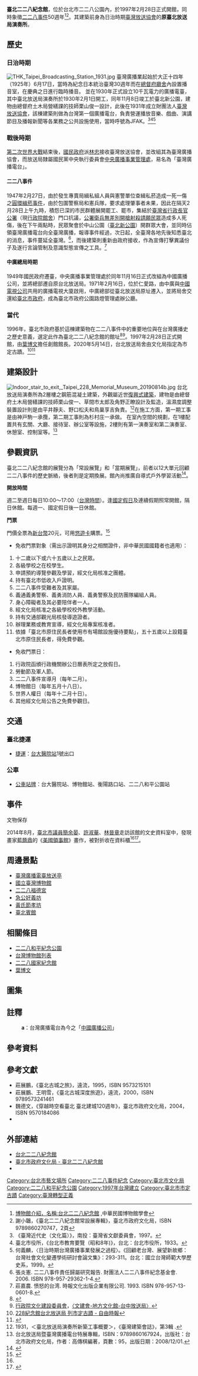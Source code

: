 {{tw monument
|name=原臺北放送局演奏所
|image = Taipei 228 Memorial Museum face 20070928.jpg
|imagename= 臺北二二八紀念館入口前廣場
{{Infobox mapframe|tyep=shape|zoom=15|frame-width=280}}
|othername= 臺北放送局、 臺北二二八紀念館
|formalname= 原臺北放送局
|level = 直轄市定古蹟
|location ={{TWN}}台北市凱達格蘭大道3號（228公園內）
|time={{flagicon|Empire of Japan}} 日本昭和5年（1930年）
|cost = 
|open = 開放參觀
|reg_url =https://nchdb.boch.gov.tw/assets/overview/monument/20200904000001
}}
{{coord|25.040413|N|121.515568|E|display=title|scale:10000}}
{{中華民國政府部門基礎資訊
|部門名稱       = 臺北二二八紀念館
|外文名稱       = Taipei 228 Memorial Museum
|外文語言       = 英文
|部門標誌       = 
|部門標誌名稱   = 
|代表圖像       = 
|代表圖像名稱   = 
|首長職銜       = 館長
|首長姓名       = [[蕭明治_(研究員)|蕭明治]]
|任命者姓名     = 臺北市政府文化局局長
|官員任期       = 無任期保障
|機關類型       = [[紀念館|紀念館]]
|所屬部門       = [[臺北市政府文化局|臺北市政府文化局]]
|員額           = 
|年度預算額     = 約[[新臺幣|新臺幣]]一千萬元（103年度）<ref name="udn">{{cite news | url = http://udn.com/NEWS/READING/REA8/8882361.shtml | title =228紀念館 藍蔭鼎畫作遭對折 |publisher= [[聯合報|聯合報]] |author= |date=2014年8月20日 |accessdate=2015-03-23}}</ref>
|授權法源       = 
|成立日期       = 1997年2月28日
|前身機關       = [[臺灣放送協會|臺灣放送協會]][[臺北放送局|臺北放送局]]<br>[[台灣廣播電台|台灣廣播電台]]{{ref label|廣播電台|a|1|}}<br>[[中國廣播公司|中國廣播公司]]<br>[[臺北市政府工務局公園路燈工程管理處|臺北市政府工務局公園路燈工程管理處]]
|解散日期       = 
|後繼機關       = 
|內部單位       = 
|附屬機關       = 
|任務編組       = 
|地址           = {{ROC}}<br/>10048[[臺北市|臺北市]][[中正區_(臺北市)|中正區]][[凱達格蘭大道|凱達格蘭大道]]3號
|電話           = {{tel|886|2|2389-7228}}
|網站           = 228memorialmuseum.gov.taipei
|備註           = 
}}
'''臺北二二八紀念館'''，位於台北市二二八公園內，於1997年2月28日正式開館，同時象徵[[二二八事件|二二八事件]]50週年<ref>[http://www.cam.org.tw/big5/museum03.asp?rowId=229 博物館介紹，名稱:台北二二八紀念館] {{webarchive|url=https://web.archive.org/web/20150402093526/http://www.cam.org.tw/big5/museum03.asp?rowId=229 |date=2015-04-02 }},中華民國博物館學會</ref><ref>謝小韞，《臺北二二八紀念館常設展專輯》，臺北市政府文化局，ISBN 9789860270747，2頁</ref>。其建築前身為日治時期[[臺灣放送協會|臺灣放送協會]]的'''原臺北放送局演奏所'''。

== 歷史 ==
===日治時期===
[[File:THK_Taipei_Broadcasting_Station_1931.jpg|thumb]]
臺灣廣播業起始於大正十四年（1925年）6月17日，當時為紀念日本統治臺灣30週年而在[[總統府_(臺灣)|總督府廳舍]]內設置播音室，在慶典之日進行臨時播音。 並在1930年正式設立10千瓦電力的廣播電臺，其中臺北放送局演奏所於1930年2⽉1⽇開⼯，同年11⽉8⽇竣⼯於臺北新公園，建物由總督府⼟⽊局營繕課的技師栗⼭俊⼀設計，此後在1931年成立財團法人[[臺灣放送協會|臺灣放送協會]]，該棟建築則做為台灣第⼀個廣播電台，負責營運播放⾳樂、戲曲、演講節⽬及播報新聞等各業務之公共設施使用，當時呼號為JFAK。<ref>《臺灣近代史（文化篇）》，南投：臺灣省文獻委員會，1997。</ref><ref>臺北市役所，《台北市教育要覽（昭和8年)》，台北：台北市役所，1933。</ref><ref>何義麟，〈日治時期台灣廣播事業發展之過程〉。《回顧老台灣、展望新故鄉：台灣社會文化變遷學術研討會論文集》：293-311。台北：國立台灣師範大學歷史系，1999。</ref>

===戰後時期===
[[第二次世界大戰|第二次世界大戰]]結束後，[[國民政府|國民政府]]派[[林忠|林忠]]接收臺灣放送協會，並改組其為臺灣廣播協會，而放送局隸屬國民黨中央執行委員會[[中國廣播公司|中央廣播事業管理處]]，易名為「臺灣廣播電台」。
====二二八事件====
1947年2月27日，由於發生專賣局緝私組人員與憲警單位查緝私菸造成一死一傷之[[圓環緝菸事件|圓環緝菸事件]]，由於包圍警察局和憲兵隊，要求處理肇事者未果，因此在隔天2月28日上午九時，積怨已深的市民群體展開罷工、罷市，集結於[[臺灣省行政長官公署|臺灣省行政長官公署]]（現[[行政院|行政院館舍]]）門口抗議，[[臺灣省行政長官公署衛兵開槍事件|公署衛兵無差別開槍射殺請願民眾]]造成多人死傷，後在下午兩點時，民眾聚會於中山公園（[[228和平紀念公園|臺北新公園]]）開群眾大會，並同時佔領臺灣廣播電台向全臺灣廣播，報導事件經過，次日起，全臺灣各地先後知悉臺北的消息，事件蔓延全臺灣。<ref>張炎憲. 二二八事件責任歸屬研究報告. 財團法人二二八事件紀念基金會. 2006. ISBN 978-957-29362-1-4.</ref>，而後建築則重新由政府接收，作為宣傳打擊異議份子及遂行言論管制及意識型態宣傳之工具。<ref>莊嘉農. 愤怒的台湾. 時報文化出版企業有限公司. 1993. ISBN 978-957-13-0601-8.</ref>
====中廣總局時期====
1949年國民政府遷臺，中央廣播事業管理處於同年11月16日正式改組為中國廣播公司，並將總部遷自原台北放送局。1971年2月16日，位於仁愛路，由中廣與[[中國電視公司|中國電視公司]]共用的廣播電視大廈啟用，中廣總部從臺北放送局原址遷入，並將局舍交還給[[臺北市政府|臺北市政府]]，成為臺北市政府公園路燈管理處辦公廳。
===當代===
1996年，臺北市政府基於這棟建築物在二二八事件中的重要地位與在台灣廣播史之歷史意義，選定此作為臺北二二八紀念館的館址<ref>{{cite news | title = 紀念228 馬英九：持續補償彌補家屬創痛 | publisher = 大紀元 | url = http://www.epochtimes.com/b5/15/3/1/n4376788.htm | author = 鍾元 | date = 2015-02-28 | accessdate = 2016-01-08 | language = zh-hant | archive-date = 2016-03-04 | archive-url = https://web.archive.org/web/20160304102129/http://www.epochtimes.com/b5/15/3/1/n4376788.htm | dead-url = no }}</ref><ref>[[行政院文化建設委員會|行政院文化建設委員會]]，[http://superspace.cca.gov.tw/ct.asp?xItem=1956&ctNode=348&mp=046 〈文建會-地方文化館-台中放送局〉]{{dead link|date=2018年1月 |bot=InternetArchiveBot |fix-attempted=yes }}</ref>。1997年2月28日正式開館，由[[葉博文|葉博文]]擔任創館館長。2020年5月14日，台北放送局舍由文化局指定為市定古蹟。<ref>[https://news.ltn.com.tw/news/life/paper/1334582 228紀念館台北放送局 列市定古蹟 - 自由時報]</ref><ref>{{cite news |author1=郭安家|url=https://news.ltn.com.tw/news/life/paper/1334582| title=228紀念館台北放送局 列市定古蹟|accessdate=2021-07-21 |work=自由時報|date=2019-11-26}}</ref>
== 建築設計 ==
[[File:Indoor_stair_to_exit,_Taipei_228_Memorial_Museum_20190814b.jpg|thumb]]
台北放送局演奏所為2層樓之鋼筋混凝⼟建築，外觀屬近世[[復興式建築|復興式建築]]，建物是由總督府⼟⽊局營繕課的技師栗⼭俊⼀、草間市太郎及⾓野正瞭設計及監造，溫濕度調整裝置設計則是由平井靜夫、野⼝松夫和⿃巢享吉負責。<ref>1931，＜臺北放送局演奏所新築工事概要＞，《臺灣建築會誌》，第3輯 .</ref>在施⼯⽅⾯，第⼀期⼯事是由神⼾駒⼀承攬，第⼆期⼯事則為杉村庄⼀承做。
在室內空間的規劃，在1樓配置共有⽞關、⼤廳、接待室、辦公室等設施，2樓則有第⼀演奏室和第⼆演奏室、休憩室、控制室等。<ref>台北放送局暨臺灣廣播電台特展專輯，ISBN：9789860167924，出版社：台北市政府文化局，作者：高傳棋編著，頁數：95，出版日期：2008/12/01.</ref>

== 參觀資訊 ==
臺北二二八紀念館的展覽分為「常設展覽」和「當期展覽」，前者以12大單元回顧二二八事件的歷史脈絡，後者則是定期換展。館內尚推廣自導式戶外學習活動<ref>{{cite news | url = http://www.bltv.tv/news/?f=content&cid=26818 | title = 自導式戶外學習 教育局長引領走讀二二八 | publisher = [[人間衛視|人間衛視]] | author =  | date = 2015年3月2日 | accessdate = 2015-08-22 | archive-date = 2015-09-23 | archive-url = https://web.archive.org/web/20150923192339/http://www.bltv.tv/news/?f=content&cid=26818 | dead-url = no }}</ref>。

'''開放時間'''

週二至週日每日10:00～17:00（[[國家標準時間|台灣時間]]）。逢[[國定假日|國定假日]]及連續假期照常開館，隔日休館。每週一、國定假日後一日休館。

'''門票'''

門價全票為[[新台幣|新台幣]]20元，可用[[悠遊卡|悠遊卡]]購票。<ref>{{cite web|url=http://travel.ettoday.net/article/322487.htm|title=台北二二八紀念館二月份免門票|accessdate=2015-03-21|date=2015年3月10日|publisher=[[東森新聞|東森新聞]]|archive-date=2015-04-02|archive-url=https://web.archive.org/web/20150402112509/http://travel.ettoday.net/article/322487.htm|dead-url=no}}</ref>{{col-begin}}
{{col-1-of-2}} 
*免收門票對象（需出示證明其身分之相關證件，非中華民國國籍者也適用）：
#十二歲以下或六十五歲以上之民眾。
#各級學校之在校學生。
#申請預約導覽參觀及學習，經文化局核准之團體。
#持有臺北市低收入戶證明。
#二二八事件受難者及其家屬。
#義通義勇警察、義勇消防人員、義勇警察及民防團隊編組人員。
#身心障礙者及其必要陪伴者一人。
#經文化局核准之各級學校校外教學活動。
#持有交通部觀光局核發導遊證者。
#辦理業務或教育宣導，經文化局專案核准者。
#依據「臺北市原住民長者使用市有場館設施優待要點」，五十五歲以上設籍臺北市原住民長者，得免費參觀。
{{col-2-of-2}}
*免收門票日：
#行政院函頒行政機關辦公日曆表所定之放假日。
#勞動節及軍人節。
#二二八事件宣導月（每年二月）。
#博物館日（每年五月十八日）。
#世界人權日（每年十二月十日）。
#其他經文化局公告之免費參觀日。
{{col-end}}

== 交通 ==

=== 臺北捷運 ===
* [[臺北捷運|捷運]]：{{淡水信義線}}[[台大醫院站|台大醫院站]]1號出口

=== 公車 ===
* [[巴士站|公車站牌]]：台大醫院站、博物館站、衡陽路口站、二二八和平公園站

== 事件 ==
;文物保存

2014年8月，[[臺北市議員|臺北市議員]][[簡余晏|簡余晏]]、[[許淑華_(臺北市)|許淑華]]、[[林晉章|林晉章]]走訪該館的文史資料室中，發現畫家[[藍蔭鼎|藍蔭鼎]]的《[[美國領事館_(畫作)|美國領事館]]》畫作，被對折收在資料櫃<ref name="udn"/><ref>{{cite news | url = http://news.ltn.com.tw/news/local/paper/806479 | title = 〈台北都會〉摺疊文物挨批 台北228紀念館允攤平收藏 | publisher = [[自由時報|自由時報]] | author =  | date = 2014年8月21日 | accessdate = 2015-03-23 | archive-date = 2014-08-21 | archive-url = https://web.archive.org/web/20140821095653/http://news.ltn.com.tw/news/local/paper/806479 | dead-url = no }}</ref>。

== 周邊景點 ==
* [[臺灣廣播電臺放送亭|臺灣廣播電臺放送亭]]
* [[國立臺灣博物館|國立臺灣博物館]]
* [[二二八福德宮|二二八福德宮]]
* [[急公好義坊|急公好義坊]]
* [[黃氏節孝坊|黃氏節孝坊]]
* [[臺北賓館|臺北賓館]]

== 相關條目 ==
* [[二二八和平紀念公園|二二八和平紀念公園]]
* [[台灣博物館列表|台灣博物館列表]]
* [[二二八國家紀念館|二二八國家紀念館]]
* [[葉博文|葉博文]]

== 圖集 ==
{{Gallery
| title = 臺北二二八紀念館
| width = 180
| height = 150
| lines = 2
| align = center
| File:臺灣臺北二二八紀念館前 Taipei 228 Memorial Museum in TAIWAN.jpg|alt2=|館名石
| File:Taipei 228 Memorial Museum 20050629.jpg|alt3=|[[二二八和平紀念公園|二二八和平紀念公園]]的入口處
| File:Taipei 228 Memorial Museum 20060429b.jpg|alt4=|臺北二二八紀念館的北棟
| File:Taipei 228 Memorial Museum Level 1 Exhibit view 2016.JPG|臺灣人的自治運動
| File:Taipei 228 Memorial Museum Level 1 Exhibit view1 2016.JPG|光與詩的劇場
| File:Taipei 228 Memorial Museum Level 2 Exhibit view 2016.JPG|事件始末
| File:Taipei 228 Memorial Museum Level 2 Exhibit view2 2016.JPG|記憶底層
}}

== 註釋 ==
<div class="references-small">
:'''a'''{{note label|廣播電台||1}}：台灣廣播電台為今之「[[中國廣播公司|中國廣播公司]]」

== 參考資料 ==
{{reflist|2}}

== 參考文獻 ==
*莊展鵬，《臺北古城之旅》，遠流，1995，ISBN 9573215101
*莊展鵬、王明雪，《臺北古城深度旅遊》，遠流，2000，ISBN 9789573241461
*魏德文，《穿越時空看臺北 臺北建城120週年》，臺北市政府文化局，2004，ISBN 9570184086
*{{cite news|url=http://news.ftv.com.tw/newsprog/taiwan/promo.aspx?id=99|title=《台灣演義》|work=台灣廣告史|publisher=民視新聞台|date=2009-06-14|accessdate=2010-02-15|language=zh|archive-url=https://web.archive.org/web/20101225061019/http://news.ftv.com.tw/newsprog/taiwan/promo.aspx?id=99|archive-date=2010-12-25|dead-url=yes}}

== 外部連結 ==
{{Commonscat|Taipei 228 Memorial Museum|臺北二二八紀念館}}
* [https://228memorialmuseum.gov.taipei 台北二二八紀念館]
* [https://culture.gov.taipei/cp.aspx?n=77F675B56F30587A 臺北市政府文化局 - 臺北二二八紀念館]
* {{facebook|tp228mm|台北二二八紀念館 Taipei 228 Memorial Museum}}

{{臺北市文化資產}}
{{二二八事件}}
{{台灣博物館}}
{{臺北市政府文化局所屬場館}}
{{臺灣總督府交通局}}

{{Portal bar|台灣|台北|文化}}
[[Category:台北市藝文場所|Category:台北市藝文場所]]
[[Category:二二八事件紀念|Category:二二八事件紀念]]
[[Category:臺北市文化局|Category:臺北市文化局]]
[[Category:二二八和平紀念公園|Category:二二八和平紀念公園]]
[[Category:1997年台灣建立|Category:1997年台灣建立]]
[[Category:臺北市市定古蹟|Category:臺北市市定古蹟]]
[[Category:臺灣轉型正義|Category:臺灣轉型正義]]